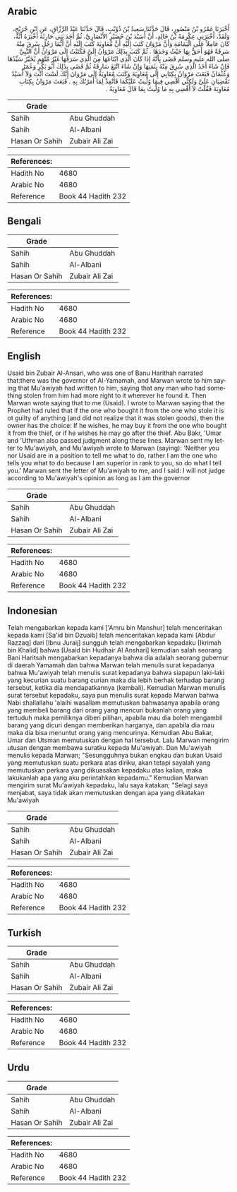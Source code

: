 ## Arabic


<div dir="rtl" lang="ar" style={{fontSize:'larger',backgroundColor:'#f8f9fa',padding:20}}>
أَخْبَرَنَا عَمْرُو بْنُ مَنْصُورٍ، قَالَ حَدَّثَنَا سَعِيدُ بْنُ ذُؤَيْبٍ، قَالَ حَدَّثَنَا عَبْدُ الرَّزَّاقِ، عَنِ ابْنِ جُرَيْجٍ، وَلَقَدْ، أَخْبَرَنِي عِكْرِمَةُ بْنُ خَالِدٍ، أَنَّ أُسَيْدَ بْنَ حُضَيْرٍ الأَنْصَارِيَّ، ثُمَّ أَحَدَ بَنِي حَارِثَةَ أَخْبَرَهُ أَنَّهُ، كَانَ عَامِلاً عَلَى الْيَمَامَةِ وَأَنَّ مَرْوَانَ كَتَبَ إِلَيْهِ أَنَّ مُعَاوِيَةَ كَتَبَ إِلَيْهِ أَنَّ أَيُّمَا رَجُلٍ سُرِقَ مِنْهُ سَرِقَةٌ فَهُوَ أَحَقُّ بِهَا حَيْثُ وَجَدَهَا ‏.‏ ثُمَّ كَتَبَ بِذَلِكَ مَرْوَانُ إِلَىَّ فَكَتَبْتُ إِلَى مَرْوَانَ أَنَّ النَّبِيَّ صلى الله عليه وسلم قَضَى بِأَنَّهُ إِذَا كَانَ الَّذِي ابْتَاعَهَا مِنَ الَّذِي سَرَقَهَا غَيْرُ مُتَّهَمٍ يُخَيَّرُ سَيِّدُهَا فَإِنْ شَاءَ أَخَذَ الَّذِي سُرِقَ مِنْهُ بِثَمَنِهَا وَإِنْ شَاءَ اتَّبَعَ سَارِقَهُ ثُمَّ قَضَى بِذَلِكَ أَبُو بَكْرٍ وَعُمَرُ وَعُثْمَانُ فَبَعَثَ مَرْوَانُ بِكِتَابِي إِلَى مُعَاوِيَةَ وَكَتَبَ مُعَاوِيَةُ إِلَى مَرْوَانَ إِنَّكَ لَسْتَ أَنْتَ وَلاَ أُسَيْدٌ تَقْضِيَانِ عَلَىَّ وَلَكِنِّي أَقْضِي فِيمَا وُلِّيتُ عَلَيْكُمَا فَأَنْفِذْ لِمَا أَمَرْتُكَ بِهِ ‏.‏ فَبَعَثَ مَرْوَانُ بِكِتَابِ مُعَاوِيَةَ فَقُلْتُ لاَ أَقْضِي بِهِ مَا وُلِّيتُ بِمَا قَالَ مُعَاوِيَةُ ‏.‏
</div>
<div style={{backgroundColor:'#f8f9fa',padding:20, marginBottom: 10}}><table> <thead> <tr> <th>Grade</th> <th></th> </tr> </thead> <tbody> <tr><td>Sahih</td><td>Abu Ghuddah</td></tr><tr><td>Sahih</td><td>Al-Albani</td></tr><tr><td>Hasan Or Sahih</td><td>Zubair Ali Zai</td></tr></tbody></table><table> <thead> <tr> <th>References:</th> <th></th> </tr> </thead> <tbody><tr><td>Hadith No</td><td>4680</td></tr><tr><td>Arabic No</td><td>4680</td></tr><tr><td>Reference</td><td>Book 44 Hadith 232</td></tr></tbody></table></div>

## Bengali


<div dir="ltr" lang="bn" style={{fontSize:'larger',backgroundColor:'#f8f9fa',padding:20}}>

</div>
<div style={{backgroundColor:'#f8f9fa',padding:20, marginBottom: 10}}><table> <thead> <tr> <th>Grade</th> <th></th> </tr> </thead> <tbody> <tr><td>Sahih</td><td>Abu Ghuddah</td></tr><tr><td>Sahih</td><td>Al-Albani</td></tr><tr><td>Hasan Or Sahih</td><td>Zubair Ali Zai</td></tr></tbody></table><table> <thead> <tr> <th>References:</th> <th></th> </tr> </thead> <tbody><tr><td>Hadith No</td><td>4680</td></tr><tr><td>Arabic No</td><td>4680</td></tr><tr><td>Reference</td><td>Book 44 Hadith 232</td></tr></tbody></table></div>

## English


<div dir="ltr" lang="en" style={{fontSize:'larger',backgroundColor:'#f8f9fa',padding:20}}>
Usaid bin Zubair Al-Ansari, who was one of Banu Harithah narrated that:there was the governor of Al-Yamamah, and Marwan wrote to him saying that Mu'awiyah had written to him, saying that any man who had something stolen from him had more right to it wherever he found it. Then Marwan wrote saying that to me (Usaid). I wrote to Marwan saying that the Prophet had ruled that if the one who bought it from the one who stole it is ot guilty of anything (and did not realize that it was stolen goods), then the owner has the choice: If he wishes, he may buy it from the one who bought it from the thief, or if he wishes he may go after the thief. Abu Bakr, 'Umar and 'Uthman also passed judgment along these lines. Marwan sent my letter to Mu'awiyah, and Mu'awiyah wrote to Marwan (saying): 'Neither you nor Usaid are in a position to tell me what to do, rather I am the one who tells you what to do because I am superior in rank to you, so do what I tell you.' Marwan sent the letter of Mu'awiyah to me, and I said: I will not judge according to Mu'awiyah's opinion as long as I am the governor
</div>
<div style={{backgroundColor:'#f8f9fa',padding:20, marginBottom: 10}}><table> <thead> <tr> <th>Grade</th> <th></th> </tr> </thead> <tbody> <tr><td>Sahih</td><td>Abu Ghuddah</td></tr><tr><td>Sahih</td><td>Al-Albani</td></tr><tr><td>Hasan Or Sahih</td><td>Zubair Ali Zai</td></tr></tbody></table><table> <thead> <tr> <th>References:</th> <th></th> </tr> </thead> <tbody><tr><td>Hadith No</td><td>4680</td></tr><tr><td>Arabic No</td><td>4680</td></tr><tr><td>Reference</td><td>Book 44 Hadith 232</td></tr></tbody></table></div>

## Indonesian


<div dir="ltr" lang="id" style={{fontSize:'larger',backgroundColor:'#f8f9fa',padding:20}}>
Telah mengabarkan kepada kami ['Amru bin Manshur] telah menceritakan kepada kami [Sa'id bin Dzuaib] telah menceritakan kepada kami [Abdur Razzaq] dari [Ibnu Juraij] sungguh telah mengabarkan kepadaku [Ikrimah bin Khalid] bahwa [Usaid bin Hudhair Al Anshari] kemudian salah seorang Bani Haritsah mengabarkan kepadanya bahwa dia adalah seorang gubernur di daerah Yamamah dan bahwa Marwan telah menulis surat kepadanya bahwa Mu'awiyah telah menulis surat kepadanya bahwa siapapun laki-laki yang kecurian suatu barang curian maka dia lebih berhak terhadap barang tersebut, ketika dia mendapatkannya (kembali). Kemudian Marwan menulis surat tersebut kepadaku, saya pun menulis surat kepada Marwan bahwa Nabi shallallahu 'alaihi wasallam memutuskan bahwasanya apabila orang yang membeli barang dari orang yang mencuri bukanlah orang yang tertuduh maka pemiliknya diberi pilihan, apabila mau dia boleh mengambil barang yang dicuri dengan memberikan harganya, dan apabila dia mau maka dia bisa menuntut orang yang mencurinya. Kemudian Abu Bakar, Umar dan Utsman memutuskan dengan hal tersebut. Lalu Marwan mengirim utusan dengan membawa suratku kepada Mu'awiyah. Dan Mu'awiyah menulis kepada Marwan; "Sesungguhnya bukan engkau dan bukan Usaid yang memutuskan suatu perkara atas diriku, akan tetapi sayalah yang memutuskan perkara yang dikuasakan kepadaku atas kalian, maka lakukanlah apa yang aku perintahkan kepadamu." Kemudian Marwan mengirim surat Mu'awiyah kepadaku, lalu saya katakan; "Selagi saya menjabat, saya tidak akan memutuskan dengan apa yang dikatakan Mu'awiyah
</div>
<div style={{backgroundColor:'#f8f9fa',padding:20, marginBottom: 10}}><table> <thead> <tr> <th>Grade</th> <th></th> </tr> </thead> <tbody> <tr><td>Sahih</td><td>Abu Ghuddah</td></tr><tr><td>Sahih</td><td>Al-Albani</td></tr><tr><td>Hasan Or Sahih</td><td>Zubair Ali Zai</td></tr></tbody></table><table> <thead> <tr> <th>References:</th> <th></th> </tr> </thead> <tbody><tr><td>Hadith No</td><td>4680</td></tr><tr><td>Arabic No</td><td>4680</td></tr><tr><td>Reference</td><td>Book 44 Hadith 232</td></tr></tbody></table></div>

## Turkish


<div dir="ltr" lang="tr" style={{fontSize:'larger',backgroundColor:'#f8f9fa',padding:20}}>

</div>
<div style={{backgroundColor:'#f8f9fa',padding:20, marginBottom: 10}}><table> <thead> <tr> <th>Grade</th> <th></th> </tr> </thead> <tbody> <tr><td>Sahih</td><td>Abu Ghuddah</td></tr><tr><td>Sahih</td><td>Al-Albani</td></tr><tr><td>Hasan Or Sahih</td><td>Zubair Ali Zai</td></tr></tbody></table><table> <thead> <tr> <th>References:</th> <th></th> </tr> </thead> <tbody><tr><td>Hadith No</td><td>4680</td></tr><tr><td>Arabic No</td><td>4680</td></tr><tr><td>Reference</td><td>Book 44 Hadith 232</td></tr></tbody></table></div>

## Urdu


<div dir="rtl" lang="ur" style={{fontSize:'larger',backgroundColor:'#f8f9fa',padding:20}}>

</div>
<div style={{backgroundColor:'#f8f9fa',padding:20, marginBottom: 10}}><table> <thead> <tr> <th>Grade</th> <th></th> </tr> </thead> <tbody> <tr><td>Sahih</td><td>Abu Ghuddah</td></tr><tr><td>Sahih</td><td>Al-Albani</td></tr><tr><td>Hasan Or Sahih</td><td>Zubair Ali Zai</td></tr></tbody></table><table> <thead> <tr> <th>References:</th> <th></th> </tr> </thead> <tbody><tr><td>Hadith No</td><td>4680</td></tr><tr><td>Arabic No</td><td>4680</td></tr><tr><td>Reference</td><td>Book 44 Hadith 232</td></tr></tbody></table></div>